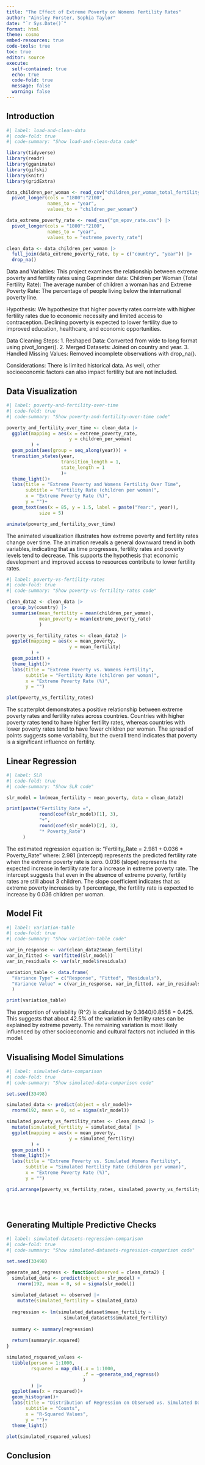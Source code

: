 ```yaml
---
title: "The Effect of Extreme Poverty on Womens Fertility Rates"
author: "Ainsley Forster, Sophia Taylor"
date: "`r Sys.Date()`"
format: html
theme: cosmo
embed-resources: true
code-tools: true
toc: true
editor: source
execute: 
  self-contained: true
  echo: true
  code-fold: true
  message: false
  warning: false
---
```


## Introduction
```r
#| label: load-and-clean-data
#| code-fold: true
#| code-summary: "Show load-and-clean-data code"

library(tidyverse)
library(readr)
library(gganimate)
library(gifski)
library(knitr)
library(gridExtra)

data_children_per_woman <- read_csv("children_per_woman_total_fertility.csv") |>
  pivot_longer(cols = "1800":"2100",
               names_to = "year",
               values_to = "children_per_woman")

data_extreme_poverty_rate <- read_csv("gm_epov_rate.csv") |>
  pivot_longer(cols = "1800":"2100",
               names_to = "year",
               values_to = "extreme_poverty_rate")

clean_data <- data_children_per_woman |>
  full_join(data_extreme_poverty_rate, by = c("country", "year")) |>
  drop_na()

```

Data and Variables:
This project examines the relationship between extreme poverty and fertility rates using Gapminder data:
Children per Woman (Total Fertility Rate): The average number of children a woman has and Extreme Poverty Rate: The percentage of people living below the international poverty line.

Hypothesis:
We hypothesize that higher poverty rates correlate with higher fertility rates due to economic necessity and limited access to contraception. Declining poverty is expected to lower fertility due to improved education, healthcare, and economic opportunities.

Data Cleaning Steps:
1. Reshaped Data: Converted from wide to long format using pivot_longer().
2. Merged Datasets: Joined on country and year.
3. Handled Missing Values: Removed incomplete observations with drop_na().

Considerations:
There is limited historical data. As well, other socioeconomic factors can also impact fertility but are not included.

## Data Visualization
```r
#| label: poverty-and-fertility-over-time
#| code-fold: true
#| code-summary: "Show poverty-and-fertility-over-time code"

poverty_and_fertility_over_time <- clean_data |>
  ggplot(mapping = aes(x = extreme_poverty_rate,
                       y = children_per_woman)
         ) +
  geom_point(aes(group = seq_along(year))) + 
  transition_states(year,
                    transition_length = 1,
                    state_length = 1
                    )+
  theme_light()+
  labs(title = "Extreme Poverty and Womens Fertility Over Time",
       subtitle = "Fertility Rate (children per woman)",
       x = "Extreme Poverty Rate (%)",
       y = "")+
  geom_text(aes(x = 85, y = 1.5, label = paste("Year:", year)), 
            size = 5)

animate(poverty_and_fertility_over_time)
```

The animated visualization illustrates how extreme poverty and fertility rates change over time. The animation reveals a general downward trend in both variables, indicating that as time progresses, fertility rates and poverty levels tend to decrease. This supports the hypothesis that economic development and improved access to resources contribute to lower fertility rates.

```r
#| label: poverty-vs-fertility-rates
#| code-fold: true
#| code-summary: "Show poverty-vs-fertility-rates code"

clean_data2 <- clean_data |>
  group_by(country) |>
  summarise(mean_fertility = mean(children_per_woman),
            mean_poverty = mean(extreme_poverty_rate)
            )

poverty_vs_fertility_rates <- clean_data2 |>
  ggplot(mapping = aes(x = mean_poverty,
                       y = mean_fertility)
         ) +
  geom_point() +
  theme_light()+
  labs(title = "Extreme Poverty vs. Womens Fertility",
       subtitle = "Fertility Rate (children per woman)",
       x = "Extreme Poverty Rate (%)",
       y = "")

plot(poverty_vs_fertility_rates)

```

The scatterplot demonstrates a positive relationship between extreme poverty rates and fertility rates across countries. Countries with higher poverty rates tend to have higher fertility rates, whereas countries with lower poverty rates tend to have fewer children per woman. The spread of points suggests some variability, but the overall trend indicates that poverty is a significant influence on fertility.

## Linear Regression

```r
#| label: SLR
#| code-fold: true
#| code-summary: "Show SLR code"

slr_model = lm(mean_fertility ~ mean_poverty, data = clean_data2)

print(paste("Fertility_Rate =",
            round(coef(slr_model)[1], 3),
            "+",
            round(coef(slr_model)[2], 3),
            "* Poverty_Rate")
      )
```

The estimated regression equation is: "Fertility_Rate = 2.981 + 0.036 * Poverty_Rate"
where: 2.981 (intercept) represents the predicted fertility rate when the extreme poverty rate is zero.
0.036 (slope) represents the expected increase in fertility rate for a increase in extreme poverty rate. The intercept suggests that even in the absence of extreme poverty, fertility rates are still about 3 children. The slope coefficient indicates that as extreme poverty increases by 1 percentage, the fertility rate is expected to increase by 0.036 children per woman.

## Model Fit

```r
#| label: variation-table
#| code-fold: true
#| code-summary: "Show variation-table code"

var_in_response <- var(clean_data2$mean_fertility)
var_in_fitted <- var(fitted(slr_model))
var_in_residuals <- var(slr_model$residuals)

variation_table <- data.frame(
  "Variance Type" = c("Response", "Fitted", "Residuals"),
  "Variance Value" = c(var_in_response, var_in_fitted, var_in_residuals)
  )

print(variation_table)
```

The proportion of variability (R^2) is calculated by 0.3640/0.8558 = 0.425. This suggests that about 42.5% of the variation in fertility rates can be explained by extreme poverty. The remaining variation is most likely influenced by other socioeconomic and cultural factors not included in this model.

## Visualising Model Simulations

```r
#| label: simulated-data-comparison
#| code-fold: true
#| code-summary: "Show simulated-data-comparison code"

set.seed(33498)

simulated_data <- predict(object = slr_model)+ 
  rnorm(192, mean = 0, sd = sigma(slr_model))

simulated_poverty_vs_fertility_rates <- clean_data2 |>
  mutate(simulated_fertility = simulated_data) |>
  ggplot(mapping = aes(x = mean_poverty,
                       y = simulated_fertility)
         ) +
  geom_point() +
  theme_light()+
  labs(title = "Extreme Poverty vs. Simulated Womens Fertility",
       subtitle = "Simulated Fertility Rate (children per woman)",
       x = "Extreme Poverty Rate (%)",
       y = "")

grid.arrange(poverty_vs_fertility_rates, simulated_poverty_vs_fertility_rates, ncol = 2)


  
```


## Generating Multiple Predictive Checks

```r
#| label: simulated-datasets-regression-comparison
#| code-fold: true
#| code-summary: "Show simulated-datasets-regression-comparison code"

set.seed(33498)

generate_and_regress <- function(observed = clean_data2) {
  simulated_data <- predict(object = slr_model) + 
    rnorm(192, mean = 0, sd = sigma(slr_model))
  
  simulated_dataset <- observed |> 
    mutate(simulated_fertility = simulated_data)
  
  regression <- lm(simulated_dataset$mean_fertility ~
                     simulated_dataset$simulated_fertility)
  
  summary <- summary(regression)
  
  return(summary$r.squared)
}

simulated_rsquared_values <- 
  tibble(person = 1:1000,
         rsquared = map_dbl(.x = 1:1000, 
                            .f = ~generate_and_regress()
                            )
         ) |>
  ggplot(aes(x = rsquared))+
  geom_histogram()+
  labs(title = "Distribution of Regression on Observed vs. Simulated Datasets",
       subtitle = "Counts",
       x = "R-Squared Values",
       y = "")+
  theme_light()

plot(simulated_rsquared_values)

```

## Conclusion
